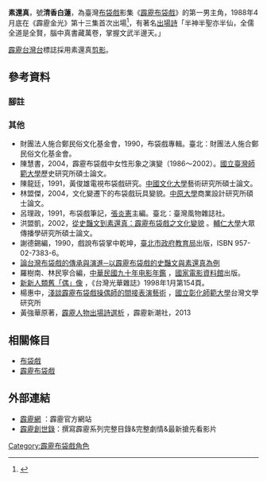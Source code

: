 {{Infobox Hokkien name
| title = 清香白蓮‧素還真
| hanji = 素還真
| poj = Sò͘ Hoân-chin
| hanlo =
| bp =
| hokkienipa =
| context =
| image =
| image_size = 250px
| caption =
}}
{{about|霹靂布袋戲的首席男主角|以素還真為主角的電影|素還真 (電影)|}}

'''素還真'''，號'''清香白蓮'''，為臺灣[[布袋戲|布袋戲]]影集《[[霹靂布袋戲|霹靂布袋戲]]》的第一男主角，1988年4月底在《霹靂金光》第十三集首次出場<ref>{{Cite news|url=https://www.cna.com.tw/news/firstnews/201804250238.aspx|title=素還真30年 開啟霹靂新紀元|author=葉子綱|date=2018-04-25|work=|newspaper=[[中央通訊社|中央通訊社]]|accessdate=2019-05-24|language=zh-TW|archive-date=2018-10-05|archive-url=https://web.archive.org/web/20181005043100/http://www.cna.com.tw/news/firstnews/201804250238.aspx|dead-url=no}}</ref>，有著名[[出場詩|出場詩]]「半神半聖亦半仙，全儒全道是全賢，腦中真書藏萬卷，掌握文武半邊天。」

[[霹靂台灣台|霹靂台灣台]]標誌採用素還真[[剪影|剪影]]。

==參考資料==
===腳註===
{{REFLIST}}

===其他===
*財團法人施合鄭民俗文化基金會，1990，布袋戲專輯。臺北：財團法人施合鄭民俗文化基金會。
*陳慧書，2004，霹靂布袋戲中女性形象之演變（1986～2002）。[[國立臺灣師範大學|國立臺灣師範大學]]歷史研究所碩士論文。
*陳龍廷，1991，黃俊雄電視布袋戲研究。[[中國文化大學|中國文化大學]]藝術研究所碩士論文。
*林盟傑，2004，文化變遷下的布袋戲玩具變貌。[[中原大學|中原大學]]商業設計研究所碩士論文。
*呂理政，1991，布袋戲筆記，[[張炎憲|張炎憲]]主編。臺北：臺灣風物雜誌社。
*洪盟凱，2002，[http://ndltd.ncl.edu.tw/cgi-bin/gs32/gsweb.cgi?o=dnclcdr&s=id=%22090FJU00023007%22.&searchmode=basic 從史豔文到素還真：霹靂布袋戲之文化變貌] {{Wayback|url=http://ndltd.ncl.edu.tw/cgi-bin/gs32/gsweb.cgi?o=dnclcdr&s=id=%22090FJU00023007%22.&searchmode=basic |date=20181211100107 }}。[[輔仁大學|輔仁大學]]大眾傳播學研究所碩士論文。
*謝德錫編，1990，戲說布袋掌中乾坤，[[臺北市政府教育局|臺北市政府教育局]]出版，ISBN 957-02-7383-6。
*[http://ir.lib.nknu.edu.tw/handle/987654321/5469 論台灣布袋戲的傳承與演進─以霹靂布袋戲的史豔文與素還真為例]{{dead link|date=2018年4月 |bot=InternetArchiveBot |fix-attempted=yes }}
*羅樹南、林民寧合編，[https://books.google.com.tw/books?id=5NpsAAAAIAAJ&q=%E7%B4%A0%E9%82%84%E7%9C%9F&dq=%E7%B4%A0%E9%82%84%E7%9C%9F&hl=zh-TW&sa=X&ei=ChvjVPnrIsLf8AXhioAo&ved=0CE4Q6AEwCDgK 中華民國九十年电影年鑑] {{Wayback|url=https://books.google.com.tw/books?id=5NpsAAAAIAAJ&q=%E7%B4%A0%E9%82%84%E7%9C%9F&dq=%E7%B4%A0%E9%82%84%E7%9C%9F&hl=zh-TW&sa=X&ei=ChvjVPnrIsLf8AXhioAo&ved=0CE4Q6AEwCDgK |date=20180929191136 }}，[[國家電影資料館|國家電影資料館]]出版。
* [http://www.taiwan-panorama.com/tw/show_issue.php?id=199818701154C.TXT&table=0&h1=5Y%2Bw54Gj5a%2Br55yf&h2=5rWB6KGM6aKo 新新人類舊「偶」像] {{Wayback|url=http://www.taiwan-panorama.com/tw/show_issue.php?id=199818701154C.TXT&table=0&h1=5Y%2Bw54Gj5a%2Br55yf&h2=5rWB6KGM6aKo |date=20150402114728 }}，《台灣光華雜誌》1998年1月第154頁。
* 楊惠中，[http://120.107.164.187/taiwuncenter/index.php/creation/students/56-2010-04-29-02-41-06 淺談霹靂布袋戲操偶師的間接表演藝術] {{Webarchive|url=https://archive.is/20150324020018/http://120.107.164.187/taiwuncenter/index.php/creation/students/56-2010-04-29-02-41-06 |date=2015-03-24 }}，[[國立彰化師範大學|國立彰化師範大學]]台灣文學研究所
* 黃強華原著，[http://www.books.com.tw/products/0010588158 霹靂人物出場詩選析] {{Wayback|url=http://www.books.com.tw/products/0010588158 |date=20150402144214 }}，霹靂新潮社，2013

==相關條目==
*[[布袋戲|布袋戲]]
*[[霹靂布袋戲|霹靂布袋戲]]

[[Category:霹靂布袋戲角色|Category:霹靂布袋戲角色]]

== 外部連結 ==
*[http://home.pili.com.tw/ 霹靂網] {{Wayback|url=http://home.pili.com.tw/ |date=20080617134515 }}：霹靂官方網站
*[https://web.archive.org/web/20100304164943/http://pilicreateworld.ezdn.cc/ 霹靂創世錄]：撰寫霹靂系列完整目錄&完整劇情&最新搶先看影片